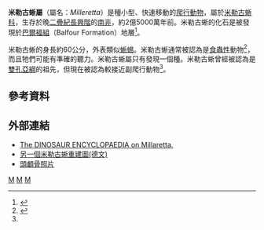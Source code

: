 {{Automatic taxobox
| taxon = Milleretta
| authority = [[羅伯特·布魯姆|Broom]], 1948
| status = fossil
| fossil_range = {{Fossil range|252.5|251.9}}
| image = Milleretta_BW.jpg
| image-caption = 米勒古蜥重建圖
| type_species = '''''Milleretta rubidgei'''''
| type_species_authority = (Broom, 1938 [原為''Millerina''])
| synonyms =
*''Millerettoides'' <small>Broom, 1948</small>
*''Millerettops'' <small>Broom, 1948</small> 
}}

'''米勒古蜥屬'''（屬名：''Milleretta''）是種小型、快速移動的[[爬行動物|爬行動物]]，屬於[[米勒古蜥科|米勒古蜥科]]，生存於晚[[二疊紀|二疊紀]][[長興階|長興階]]的[[南非|南非]]，約2億5000萬年前。米勒古蜥的化石是被發現於[[巴爾福組|巴爾福組]]（Balfour Formation）地層<ref name=Parareptilia2>{{cite journal |author=Marcello Ruta, Juan C. Cisneros, Torsten Liebrect, Linda A. Tsuji and Johannes Muller |year=2011 |title=Amniotes through major biological crises: faunal turnover among Parareptiles and the end-Permian mass extinction |url=http://onlinelibrary.wiley.com/doi/10.1111/j.1475-4983.2011.01051.x/abstract |journal=Palaeontology |volume=54 |issue=5 |pages=1117–1137 |doi=10.1111/j.1475-4983.2011.01051.x |access-date=2013-01-05 |archive-date=2017-08-23 |archive-url=https://web.archive.org/web/20170823232328/http://onlinelibrary.wiley.com/doi/10.1111/j.1475-4983.2011.01051.x/abstract |dead-url=no }}</ref>。

米勒古蜥的身長約60公分，外表類似[[蜥蜴|蜥蜴]]。米勒古蜥通常被認為是[[食蟲性|食蟲性]]動物<ref name=EoDP>{{cite book |editor=Palmer, D.|year=1999 |title= The Marshall Illustrated Encyclopedia of Dinosaurs and Prehistoric Animals|publisher= Marshall Editions|location=London|page= 65|isbn= 1-84028-152-9}}</ref>，而且牠們可能有準確的聽力。米勒古蜥屬只有發現一個種。米勒古蜥曾經被認為是[[雙孔亞綱|雙孔亞綱]]的祖先，但現在被認為較接近副爬行動物<ref name=EoDP/>。

==參考資料==
{{reflist}}

==外部連結==
*[https://web.archive.org/web/20070927223537/http://www.dinoruss.org/de_4/5c5d95a.htm The DINOSAUR ENCYCLOPAEDIA on Millaretta.]
*[https://web.archive.org/web/20070703131951/http://leute.server.de/frankmuster/M/Milleretta.htm 另一個米勒古蜥重建圖(德文)]
*[https://web.archive.org/web/20080516085552/http://www.gps.caltech.edu/~rkopp/photos/SAfrica2002/Pages/154.html 頭顱骨照片]
{{副爬行動物|Parareptilia}}
{{taxonbar}}
[[Category:無孔亞綱|M]]
[[Category:二疊紀爬行動物|M]]
[[Category:1948年描述的分类群|M]]
{{Paleo-reptile-stub}}